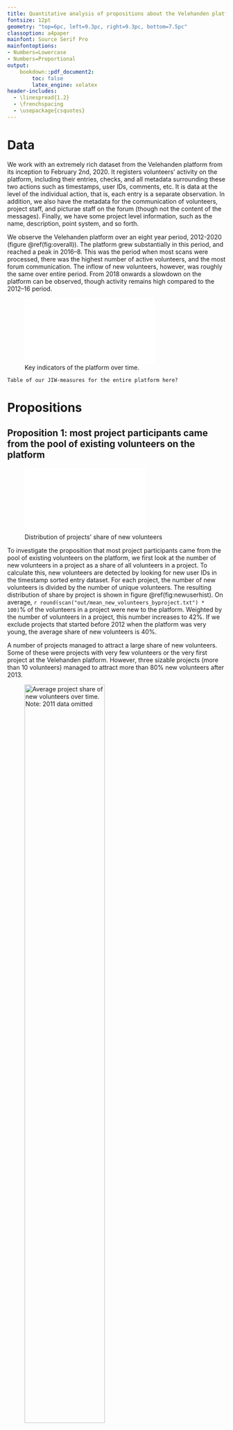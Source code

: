 ```yaml
---
title: Quantitative analysis of propositions about the Velehanden platform
fontsize: 12pt
geometry: "top=6pc, left=9.3pc, right=9.3pc, bottom=7.5pc"
classoption: a4paper
mainfont: Source Serif Pro
mainfontoptions:
- Numbers=Lowercase
- Numbers=Proportional
output: 
    bookdown::pdf_document2:
        toc: false
        latex_engine: xelatex
header-includes:
  - \linespread{1.2}
  - \frenchspacing
  - \usepackage{csquotes}
---
```



# Data

We work with an extremely rich dataset from the Velehanden platform from its inception to February 2nd, 2020. It registers volunteers' activity on the platform, including their entries, checks, and all metadata surrounding these two actions such as timestamps, user IDs, comments, etc. It is data at the level of the individual action, that is, each entry is a separate observation. In addition, we also have the metadata for the communication of volunteers, project staff, and picturae staff on the forum (though not the content of the messages). Finally, we have some project level information, such as the name, description, point system, and so forth.

We observe the Velehanden platform over an eight year period, 2012-2020 (figure \@ref(fig:overall)). The platform grew substantially in this period, and reached a peak in 2016–8. This was the period when most scans were processed, there was the highest number of active volunteers, and the most forum communication. The inflow of new volunteers, however, was roughly the same over entire period. From 2018 onwards a slowdown on the platform can be observed, though activity remains high compared to the 2012–16 period.

![Key indicators of the platform over time.](out/platformoverall.pdf){#fig:overall}

    Table of our JIW-measures for the entire platform here?

\clearpage
# Propositions
## Proposition 1: most project participants came from the pool of existing volunteers on the platform

![Distribution of projects' share of new volunteers](out/new_volunteers_byproject.pdf){#fig:newuserhist width=66%}

To investigate the proposition that most project participants came from the pool of existing volunteers on the platform, we first look at the number of new volunteers in a project as a share of all volunteers in a project. To calculate this, new volunteers are detected by looking for new user IDs in the timestamp sorted entry dataset. For each project, the number of new volunteers is divided by the number of unique volunteers. The resulting distribution of share by project is shown in figure \@ref(fig:newuserhist). On average, `r round(scan("out/mean_new_volunteers_byproject.txt") * 100)`% of the volunteers in a project were new to the platform. Weighted by the number of volunteers in a project, this number increases to 42%. If we exclude projects that started before 2012 when the platform was very young, the average share of new volunteers is 40%.

<!-- If we weight this by the number of scans in a project, the average share of new volunteers is 45c. -->

A number of projects managed to attract a large share of new volunteers. Some of these were projects with very few volunteers or the very first project at the Velehanden platform. However, three sizable projects (more than 10 volunteers) managed to attract more than 80% new volunteers after 2013.

![Average project share of new volunteers over time. Note: 2011 data omitted](out/newvolunteers_overtime.pdf"){#fig:newusertime width=66%}

Figure \@ref(fig:newusertime) shows the development of the average share of new volunteers in projects over time, by calculating this share for each year (that is, a project is counted in each year it was active). In this figure, data for 2011 has been omitted because this was the period when the platform started, and by definition the number of new volunteers would be very high. It should also be noted that the shares in this figure are lower than when this share is calculated for the entire period as a whole (see above: _c_. 30% rather than _c_. 40%). The reason for this is that while a project may attract a certain number new volunteers over its lifetime, in any given sub-period this figure will be lower because a new volunteer can arrive only once. On the other hand, the denominator in this measure, the number of active volunteers in that quarter, decreases less quickly than the number of new volunteers in a project.

![Average project share of new volunteers over time, by total activity of volunteer. Note: 2011 data omitted](out/newvolunteers_overtime_byact.pdf"){#fig:newusertimeact width=75%}

<!-- drop this as the decline is due to end of observation window largely? -->

While figures \@ref(fig:newuserhist) and \@ref(fig:newusertime) show that projects can attract a high number of new volunteers, it is important to keep in mind that not all new volunteers end up being equally active. New volunteers that would become very active are much rarer, making up about 10% of all new volunteers. Figure \@ref(fig:newusertimeact) shows that these active volunteers were become harder to attract over the life of the platform, though to an extent this will be because new volunteers that have joined the platform in the last two years have not had the time to enter many scans. 

The trend in figures \@ref(fig:newusertime) and \@ref(fig:newusertimeact) is that the average share of new volunteers in projects is declining over time. An important reason for this will be that the pool of active pre-existing volunteers is growing over time at a rate of about five per month (figure \@ref(fig:activepool)). On a platform characterised by a growing active volunteer pool, and if a steady share of volunteers begins in a new project, the share of new volunteers to pre-existing volunteers will decrease unless substantial new inflow of volunteers is realised by the projects.

![Pool of active, non-new volunteers over time.](out/activepool.pdf){#fig:activepool width=66%}

On average, a project on Velehanden had a majority (c. 60 %) of volunteers that was not new to the platform. This figure is perhaps not as high as we might expect from the interviews. For a good number of projects, the number of new volunteers could have been sufficient to complete the project in a reasonable time. However, many of these new volunteers were not as active as some of the platform veterans. Moreover, this scenario of starting a project without access to a pool of pre-existing volunteers neglects the possibilities that (i) volunteers were attracted to a platform with a large number of active volunteers and projects, and (ii) that the communication channels of the platform were important in attracting new volunteers. Finally, it neglects the fact that substantial resources are required to set up a citizen-science platform. That said, it is striking that many projects manged to attract a substantial number of new volunteers which could have been enough to complete many of the project in 2–3 times the time it took now.

Open questions at this stage:

* Do the new volunteers also become active volunteers, or are a project's active volunteers mostly drawn from the pre-existing pool?
* currently, I am treating all pre-existing the same, regardless of how active they have been. Arguably, a re-activated volunteer is a new volunteer as well. This could be accommodated, though the "active" threshold will be arbitrary. I've been experimenting with a threshold of "any entry in the past 6 months".
* the point that the pool of active volunteers is growing could be incorporated more formally. That would require some creativity. However, currently I don't find figure \@ref(fig:newusertime) very interesting, so I've put that on hold until we've decided that figure has something worth chasing in it.
* The peaks and troughs in the period 2012–15 in figure \@ref(fig:newusertime) need an explanation. Preliminary guess would be that there  new, attractive projects started around this time, while the platform is still relatively small compared to the size it would later take. This needs a closer look though.
* Do the patterns vary by amount of outreach which we observe for some projects?

## Proposition 2: Participants from prior projects join new projects of the same organization.

## Proposition 3: Participants from prior projects join new projects with similar tasks (or sources) from other organizations.

<!-- ```{r orgn, echo = FALSE}
knitr::kable(data.table::fread("out/organisation.csv"))
``` -->

![Flows of volunteers between organisations.](out/flows_org.pdf){#fig:orgflows}

To see whether participants stay at the same organisation, we first visualise the flows between projects. To do that, we only look at the 8 organisations with the most projects, and gather all other organisations together in an "other" category. In figure \@ref(fig:orgflows), it can be seen that the volunteers of the Amsterdam City Archives are fairly loyal, but elsewhere there is a lot of changing between organisations. Doing the same for flows between types of projects (figure \@ref(fig:typeflows)), shows that in terms of number of volunteers, indexation projects are the largest category by far, and as a result, it attracts volunteers from other types of projects, and loses them to other types. Furthermore, it seems that tagging projects have some degree of volunteer retention compared to the other projects.

![Flows of volunteers between types of projects](out/flows_type.pdf){#fig:typeflows}

With a skewed distribution of volunteers over organisations and types of projects, one would expect a certain number of return volunteers by chance alone. After all, some organisations had many (large) projects, and a volunteer that participated in one of their projects could be expected to return to such an organisation even if the volunteer selected projects at random.

To see whether our figures on return volunteers are higher than expected by chance alone, we create "placebo organisations". These are the same organisations, with the same number of volunteers, but randomly permuted over the dataset of volunteer-organisation interactions. If a volunteer returns to a placebo organisation, it would be due to chance alone.

![Distribution of share of volunteers' return projects returning to projects (black), compared with placebo projects (red). The top row shows the share of any (left) and direct (right) returns to the same organistion; the bottom row returns to the same type of project. Notes: logarithmic scale; volunteers participating in only one project are excluded](out/returns.pdf){#fig:returns}

The top row of figure \@ref(fig:returns) shows the distribution of the share of projects per volunteer which was a return project. Volunteers which contributed to one project only are excluded, as they by definition could not have been return volunteers. If we compare the actual returns to the returns to a placebo, it can be seen that more volunteers began in projects by the same organisation. On average, 18 % of volunteers new projects were return projects. By chance alone, this figure would be 11 %.

In the calculations above, we considered any return to a new project by the same organisation a return project. If we only look at cases of direct return projects, where a volunteer’s first new project is from the same organisation, the figures are lower, but still higher than expected by chance alone. On average, 13 % of volunteers' immediate new projects were by the same organisation (6 % in case of placebo organisation). The distribution is shown in the top right panel of figure \@ref(fig:returns), and is very similar to that of all return projects above.

In the bottom row of figure \@ref(fig:returns) we look at volunteers returning to the same type of project. In calculating this we follow the categorisation of the Velehanden platform.^[These are in descending order of frequency: indexeren, tagging, selection, marking, geo, transcription, transkribus, videos, koppelen.] Again, the distribution is very skewed, with most projects by far being indexation projects (66 %) where the volunteers enter part of the scans in forms. We again use the placebo technique to calculate the return shares expected solely due to chance and the distribution of the number volunteers over the types of projects. Doing this shows that while relatively speaking there are more volunteers returning to the same type of projects. On average, 53% of the projects a volunteer joins are returns to the same type of project and 49 % are direct returns, the difference from what we can expect from chance alone is not as large as was the case the return rate for organisations (49 % would be returns to the same type of project and 44% direct returns).

These results suggest that once we correct for the preponderance of certain organisations and certain types of projects (indexation in particular),  volunteers' preferences can be seen to be  more for a certain organisation, than for a certain type of project. 

open issues:

* look at size of contribution in previous projects, for example by setting a threshold, or by correlating the return to an organisation to the size of the contribution.
* we just look at starting dates of volunteers, not whether they've actually completed a project or even stayed any length of time. This might be picking up some noise.
* isn't it way easier to make a four-way plot for the distributions
* the velehanden categorisation is not perfect, as at least one of the transcription projects is actually an indexation project. However, changing this does not qualitatively change the results, and any categorisation would probably end up at some variant of "there are a lot of indexation projects".
* we can look at other characteristics of projects, though often this data is incomplete.
    * location of project (often missing)
    * period of project (often missing, could probably be manually gathered)
    * type of material (registers, notarial acts, etc.)

## Proposition 4: Projects with higher forum activity are likely to progress at a faster pace

A first way to look at the relation between forum activity and project activity is to take the number of posts on the forum and the number of entered scans per project. Note that 7 % of the forum posts were not associated with any project and these messages are omitted from the analyses below. These were mostly concentrated in the first three years of the platform's existence (2011–2013).

![Total forum posts and total scans.](out/posts_scans_project.pdf){#fig:forumscans}

At the project level, we can find a strong correlation of the number of posts and the number of scans. A project with 1 % more forum posts had 0.86 % more scans (figure \@ref(fig:forumscans)). Because many projects ran for a long time, it also make sense to analyse the relation between project and forum activity for smaller subperiods. Weeks are chosen as the unit of time because it strikes a good balance between being relevant for volunteers (forum activity one month ago is probably not very relevant) and a sufficiently wide aggregation to meaningfully measure differences between forums and projects (daily counts, for example will vary too much from one day to the next). Looking at weekly scans (figure \@ref(fig:forumscansweekly)) we again find a positive association. One percent more forum posts per week in a project is associated with 0.30 % more scans in the same project.

![Weekly forum posts and weekly scans](out/posts_scans_weekly.pdf){#fig:forumscansweekly}

However, reverse causality looms large in both the aggregate and the weekly relations. Are projects more active because volunteers can communicate on the forum, or do they communicate more on the forum because the project is active, giving volunteers more to talk about in terms of issues and curiosities? Similarly, active projects would have more active volunteers, allowing for more interactions on the forum.

Currently, we cannot solve this issue in a satisfying way. Ideally, we would find an exogenous shock in the forum data.^[Looking at lagged data is unfortunately rarely a cure for this issue (Bellemare, Masaki and Pepinsky 2017).] For example, if forum functionality improved at some point, and this resulted in more forum use, or if the forum was broken at any point in time, we could use such trend breaks to see what the effect of higher forum activity that can be assumed to not be caused by project activity on the platform. However, no such feature of the data is currently known.

One thing we can do is look at the relation between project activity and forum activity by Picturae staff, project staff, and project controllers. Arguably, these posts are driven less by the opportunities for conversation from the project.^[Ideally we look at topics started by staff, but this is not yet implemented.] Even here, however, the possibility that staff is more likely to respond to an active project should not be discounted.

Looking at this data shows that the relation is attenuated, but still positive and statistically significant (figures \@ref(fig:forumscans) and \@ref(fig:forumscansweekly), right panels). A one percent increase in forum posts by staff is associated with a 0.76 and 0.24 percent increase in project activity in the total project and weekly activity respectively. That these estimates are lower suggests that there is indeed an effect running from project activity to forum activity. It is unlikely that the the full effect is now filtered out.

## Proposition 5: The speed at which questions are answered and issues resolved through the forum influences project progress.

In addition to general activity on the forum, the responsiveness of staff and other volunteers on the forum might also be important for project activity. To analyse this, we take the first post from every forum thread, and calculate how long it took until the first new post was made. We thus assume this new post is a response to the original post. As elsewhere, we look at weekly and total project numbers.

![Distribution of average week response times (log scale)](out/hist_weekly_response_times.pdf){#fig:histreponsetimes width=66%}

First we look at the distribution of response times. These are presented in figure \@ref(fig:histreponsetimes), where it can be seen that these varied widely. Nearly half had an answer within an hour, but 13 % had to wait more than a day, and 3 % did not have a response in a week.

![Distribution of average week response times (log scale), by group](out/dens_weekly_response_times_bygroup.pdf){#fig:densresponsetimesgrp width=66%}

We can also calculate these figures per outreach group.^[Groups one and two are high and low outreach groups in the interviews respectively; the other group contains all other projects.] Figure \@ref(fig:densresponsetimesgrp) shows this comparison, where it can be seen that the two groups actually displayed longer response times than the other projects. Comparing groups one and two, we see that group one had slightly faster response times (21 v. 29 hours, on average; but much smaller when looking at medians: 128 v. 134 minutes).

![Median response time over time, measured at time of response. Response time on logarithmic scale.](out/responsetimes_over_time.pdf){#fig:responsestimetime width=66%}

Average response time on the forum improved over time (figure \@ref(fig:responsestimetime)). Especially in the second half of 2016, a strong reduction can be seen as median response time drops from 3.3 hours to 0.9 hours.

The next step is to check the correlation of scan entries with forum responsiveness. To do this, we need to link response times to scan entries, which can then be aggregated to weekly or project-wide figures. To do this we use the timestamp of the the moment a forum post is responded to. The alternative, when the topic was created, is not suited because at that point volunteers cannot know what the response time will be. However, working with the moment the topic was created is not perfect, because at long response times, volunteers will notice a substantial delay well before a response made.^[Additionally, 5% of topics never got a response and these had to be excluded from the analysis.]

![Volunteer activity and response times in forum (top row) and entry checks (bottom)](out/delays_activity.pdf){#fig:delaysactivity}

At both the project level and the project-per-week level a negative correlation can be found between forum response times and the number of entries (figure \@ref(fig:delaysactivity), top row). The effect is modest when looking at weakly data, with 1% increase in forum response times being associated with a -0.09% drop in activity. When looking at the project level, it can be seen that the correlation is stronger, with a 1% increase in response time being associated with a -0.69% drop in activity. However, 

It is interesting to compare these numbers to the effects of delays in entry checking, which we know from previous work on a single project on the platform to have a strong negative relation with volunteer activity (De Moor, Rijpma, and Prats López 2019). Looking at delays in entry checking in figure \@ref(fig:delaysactivity) (bottom row), the relation in the weekly data is indeed stronger (-0.26%) than that for the forum responsiveness. At the project level, however, no clear relation can be found.

Overall, we find evidence for the expected relation between responsiveness on the forum as well in the checking of the entries of the volunteers. The latter is the stronger of the two relationships in the weekly data. Moreover, for the forum data it should be remembered that reverse causality remains an issue: some of the responses will be by other volunteers, in which case the fact that the project is an active one, can lead to more activity and shorter response times on the forum. The delays in checking suffer less from this relation as these are more likely to be done or steered by project staff.^[Volunteers could get a role as _controleur_, but this is not trivial to add to the data. For 533 out of 13041 users of the platform (including non-entering users) we could observe double roles.]

Todo?:

* why did the platform median forum response time drop so drasically after 2016? 
* filter out 1st reponse by topic starter
* check for responses of staff only?
* break this by outreach-y somehow?
* figure \@ref(fig:histreponsetimes) shows a peak at 16-24 hours, which is suggestive of some "answer on the next day" schedule -- maybe investigate this a bit, e.g. see if there were any projects that did this a lot?
* Have some sort of cutoff saying "this just qualifies as very late"
* It could be useful to check what happens when we look at the volunteer level, rather than at the project / project-per-week level. Arguably, delays could demotivate individuals in particular. We could check whether posting a message which get a slow response (or a late response) is followed by this volunteer entering less scans.

## Proposition 6: The accumulation of points is more important than the material rewards.
## Proposition 7: The accumulation of points by project participants influences the progress of a project.

To investigate propositions about the point/coupon system, it is important to make clear what data we have on the point system, as it has more issues than the other data:

* All projects had a point system, but not all projects used coupons. We know whether a project used coupons and whether it allowed volunteers to exchange points for coupons, which could in turn be used to buy rewards. We do not know what the distinction is between a project using coupons and a project allowing volunteers to exchange points for coupons. One possibility is that some projects, especially those of the Amsterdam City Archives, allowed the volunteers to use their points at their own website, rather than at the Velehandel platform. This was for instance the case for the "_Overgenomen Delen_" project. The online documentation only mentions the exchange of coupons, we assume that from the perspective of the volunteers, only the ability to exchange coupons for points matters.^[https://velehanden.nl/Inhoud/bestanden?name=VeleHanden%20handleiding%20deelnemers.pdf] 66 out of 103 projects allow this, a further 15 projects are said to have coupons, but do not allow volunteers to exchange points.
* For each project we know how many points could be earned by entering data and for having data checked. The table below shows that most projects awarded the same number of points when volunteers entered data and when it was checked.
    * It is possible to assess whether the number of points is proportional to the amount of data the volunteers had to enter. Generally, it can be said that transcription projects awarded the most points.
* We also have data on the balance and spent points per volunteer by project. However, while the volunteer IDs usually match the IDs in the rest of the data, this is not always the case, making this usefulness of this data limited.

```r
punten = data.table::fread("out/punten.csv")
knitr::kable(punten, digits = 1)
```

While all project have a point system, some reward much more per entry than others though. Moreover, the projects differed in the distribution of points between entry and check, providing a much larger incentive for getting your scans checked. Finally, 64% of projects allowed volunteers to exchange points for coupons.

In trying to assess the role of the points/coupon system, a first important step is to see how many of the points were actually spent. To do this, we need to take the value of spent points at face value, even if the volunteer IDs in this table are not perfect. Adding up all the spent points shows that the volunteers exchanged c. 1 million points for coupons. Total points earned are calculated from the number of entries multiplied by the points the project awarded (both upon entry and having them checked) and come to c. 4 million, meaning 75% of all points earned when unused.

It could be that we find that many points go unused because many volunteers have not entered enough to claim a reward? A back of the envelop calculation suggests this is not likely. If we assume that one needs 1000 points to claim a reward, we can see that 20% of volunteers in projects qualified for that.^[See for example the [Utrecht population registers project](https://velehanden.nl/projecten/bekijk/details/project/utr_index_bvr_1850_1889)] Because of the skewed distribution of activity over volunteers, their efforts combined made for 94% of all points earned on Velehanden. 

![Relation between weekly check delays and activity, by usage of point system.](out/delays_activity_bypoints.pdf){#fig:delaysbypoints}

In figure \@ref(fig:delaysbypoints) the relationship between weekly delays in checking and project activity discussed above is broken down the existence of a coupon system. It can be seen that the relation between checking delays and activity was steeper in projects with the ability to exchange points for coupons, and especially the presence of a coupon system in general.^[Remember that we are not sure what the distinction between the presence of a coupon system and the ability to exchange points for coupons is.] For projects with coupon system a one percent increase in checking times is associated with a 0.4% reduction in weekly activity, compared with a 0.1% increase in the absence of a coupon system. For projects allowing volunteers to create coupons from points, a one percent increase in checking times is associated with a 0.3% reduction in weekly activity, compared with a 0.2% decrease without a point system. It was also checked whether there were any meaningful differences in the number of points awarded for entry and after an entry was checked, but no differences in the delay-activity relation were found for these cases.

Overall, the effects of the point and coupon system on the Velehanden platform are hard to analyse, because some of the workings of the systems are only partially known to us. We can tentatively observe that volunteers do not use all their points to claim rewards, suggesting that this is not the only motivation of the volunteers. At the same time, we do see that projects with a coupon system were more sensitive to delays in checking entries (and thus giving points), which suggests that the ability to trade points for rewards did make volunteers more sensitive in delays in getting the full points for their work.

### Open issues
* open issue: whether the amount of points given was proportional to the task is something which could matter for volunteers. This could be added.

\clearpage
# Appendix
## Regression results for proposition 4

```r
cat(readLines("out/correlations.tex"))
```

\clearpage
## Regression results for proposition 5

```r
cat(readLines("out/correlations_delays.tex"))
```

\clearpage
## Regression results for proposition 6/7
```r
cat(readLines("out/correlations_delays_points.tex"))
```